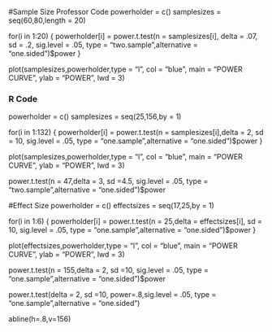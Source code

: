 
#Sample Size Professor Code
powerholder = c()
samplesizes = seq(60,80,length = 20)

for(i in 1:20)
{
  powerholder[i] = power.t.test(n = samplesizes[i], delta = .07, sd = .2, sig.level = .05, type = "two.sample",alternative = "one.sided")$power
}

plot(samplesizes,powerholder,type = "l", col = "blue", main = "POWER CURVE", ylab = "POWER", lwd = 3)
  
  

  
  
### R Code
  
powerholder = c()
samplesizes = seq(25,156,by = 1)

for(i in 1:132)
{
  powerholder[i] = power.t.test(n = samplesizes[i],delta = 2, sd = 10, sig.level = .05, type = "one.sample",alternative = "one.sided")$power
}

plot(samplesizes,powerholder,type = "l", col = "blue", main = "POWER CURVE", ylab = "POWER", lwd = 3)


power.t.test(n = 47,delta = 3, sd =4.5, sig.level = .05, type = "two.sample",alternative = "one.sided")$power


#Effect Size
powerholder = c()
effectsizes = seq(17,25,by = 1)

for(i in 1:6)
{
  powerholder[i] = power.t.test(n = 25,delta = effectsizes[i], sd = 10, sig.level = .05, type = "one.sample",alternative = "one.sided")$power
}

plot(effectsizes,powerholder,type = "l", col = "blue", main = "POWER CURVE", ylab = "POWER", lwd = 3)

power.t.test(n = 155,delta = 2, sd =10, sig.level = .05, type = "one.sample",alternative = "one.sided")$power

power.t.test(delta = 2, sd =10, power=.8,sig.level = .05, type = "one.sample",alternative = "one.sided")

abline(h=.8,v=156)

